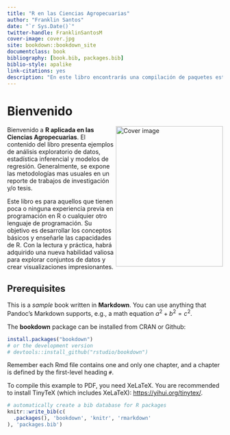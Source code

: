 ```yaml
--- 
title: "R en las Ciencias Agropecuarias"
author: "Franklin Santos"
date: "`r Sys.Date()`"
twitter-handle: FranklinSantosM
cover-image: cover.jpg
site: bookdown::bookdown_site
documentclass: book
bibliography: [book.bib, packages.bib]
biblio-style: apalike
link-citations: yes
description: "En este libro encontrarás una compilación de paquetes estadísticos aplicadas a las ciencias agropecuarias. The output format for this example is bookdown::gitbook."
---
```


# Bienvenido {-}

<a href="https://www.franklinsantos.com"><img src="cover.jpg" width="250" height="328" align="right" alt="Cover image" /></a>

Bienvenido a **R aplicada en las Ciencias Agropecuarias**. El contenido del libro presenta ejemplos de análisis exploratorio de datos, estadística inferencial y modelos de regresión. Generalmente, se expone las metodologías mas usuales en un reporte de trabajos de investigación y/o tesis. 

Este libro es para aquellos que tienen poca o ninguna experiencia previa en programación en R o cualquier otro lenguaje de programación. Su objetivo es desarrollar los conceptos básicos y enseñarle las capacidades de R. Con la lectura y práctica, habrá adquirido una nueva habilidad valiosa para explorar conjuntos de datos y crear visualizaciones impresionantes.

## Prerequisites

This is a _sample_ book written in **Markdown**. You can use anything that Pandoc's Markdown supports, e.g., a math equation $a^2 + b^2 = c^2$.

The **bookdown** package can be installed from CRAN or Github:

```r
install.packages("bookdown")
# or the development version
# devtools::install_github("rstudio/bookdown")
```

Remember each Rmd file contains one and only one chapter, and a chapter is defined by the first-level heading `#`.

To compile this example to PDF, you need XeLaTeX. You are recommended to install TinyTeX (which includes XeLaTeX): <https://yihui.org/tinytex/>.

```r
# automatically create a bib database for R packages
knitr::write_bib(c(
  .packages(), 'bookdown', 'knitr', 'rmarkdown'
), 'packages.bib')
```
